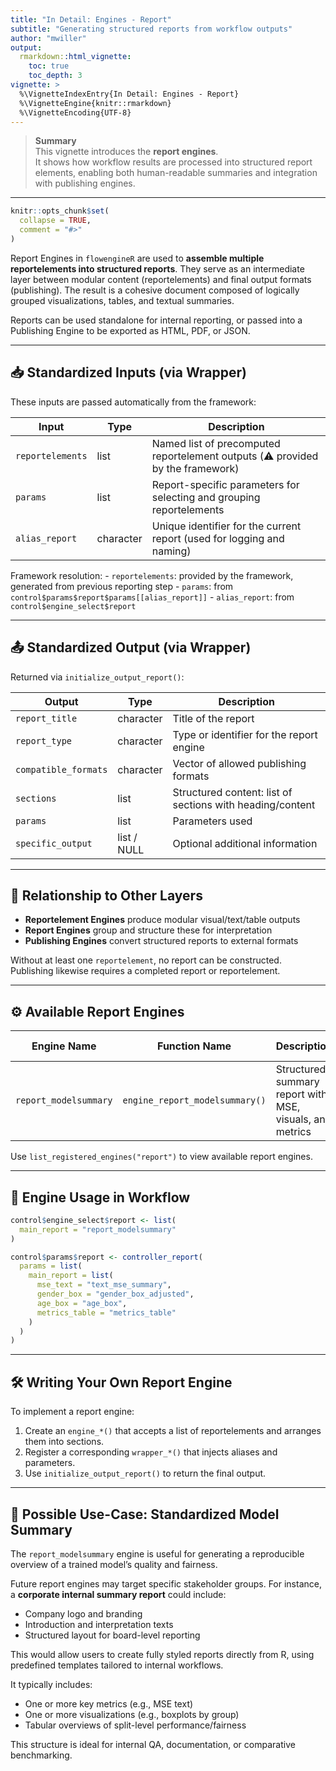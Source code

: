 ```yaml
---
title: "In Detail: Engines - Report"
subtitle: "Generating structured reports from workflow outputs"
author: "mwiller"
output:
  rmarkdown::html_vignette:
    toc: true
    toc_depth: 3
vignette: >
  %\VignetteIndexEntry{In Detail: Engines - Report}
  %\VignetteEngine{knitr::rmarkdown}
  %\VignetteEncoding{UTF-8}
---
```


> **Summary**  
> This vignette introduces the **report engines**.  
> It shows how workflow results are processed into structured report elements, enabling both human-readable summaries and integration with publishing engines.

---

```r
knitr::opts_chunk$set(
  collapse = TRUE,
  comment = "#>"
)
```

Report Engines in `flowengineR` are used to **assemble multiple reportelements into structured reports**. They serve as an intermediate layer between modular content (reportelements) and final output formats (publishing). The result is a cohesive document composed of logically grouped visualizations, tables, and textual summaries.

Reports can be used standalone for internal reporting, or passed into a Publishing Engine to be exported as HTML, PDF, or JSON.

---

## 📥 Standardized Inputs (via Wrapper)
These inputs are passed automatically from the framework:

| Input             | Type         | Description                                                                 |
|------------------|--------------|-----------------------------------------------------------------------------|
| `reportelements` | list         | Named list of precomputed reportelement outputs (⚠️ provided by the framework) |
| `params`         | list         | Report-specific parameters for selecting and grouping reportelements       |
| `alias_report`   | character    | Unique identifier for the current report (used for logging and naming)     |

Framework resolution:
- `reportelements`: provided by the framework, generated from previous reporting step
- `params`: from `control$params$report$params[[alias_report]]`
- `alias_report`: from `control$engine_select$report`

---

## 📤 Standardized Output (via Wrapper)
Returned via `initialize_output_report()`:

| Output              | Type         | Description                                               |
|---------------------|--------------|-----------------------------------------------------------|
| `report_title`      | character    | Title of the report                                       |
| `report_type`       | character    | Type or identifier for the report engine                  |
| `compatible_formats`| character    | Vector of allowed publishing formats                      |
| `sections`          | list         | Structured content: list of sections with heading/content |
| `params`            | list         | Parameters used                                           |
| `specific_output`   | list / NULL  | Optional additional information                           |

---

## 🔗 Relationship to Other Layers

- **Reportelement Engines** produce modular visual/text/table outputs
- **Report Engines** group and structure these for interpretation
- **Publishing Engines** convert structured reports to external formats

Without at least one `reportelement`, no report can be constructed. Publishing likewise requires a completed report or reportelement.

---

## ⚙️ Available Report Engines

| Engine Name          | Function Name                    | Description                            | Template Path                                                   | Detail Page |
|----------------------|----------------------------------|----------------------------------------|------------------------------------------------------------------|-------------|
| `report_modelsummary`| `engine_report_modelsummary()`   | Structured summary report with MSE, visuals, and metrics | `inst/templates_control/9_a_template_report_modelsummary.R` | [📄](detail_engine_report_modelsummary.html) |

Use `list_registered_engines("report")` to view available report engines.

---

## 🧩 Engine Usage in Workflow

```r
control$engine_select$report <- list(
  main_report = "report_modelsummary"
)

control$params$report <- controller_report(
  params = list(
    main_report = list(
      mse_text = "text_mse_summary",
      gender_box = "gender_box_adjusted",
      age_box = "age_box",
      metrics_table = "metrics_table"
    )
  )
)
```

---

## 🛠️ Writing Your Own Report Engine

To implement a report engine:

1. Create an `engine_*()` that accepts a list of reportelements and arranges them into sections.
2. Register a corresponding `wrapper_*()` that injects aliases and parameters.
3. Use `initialize_output_report()` to return the final output.

---

## 🎯 Possible Use-Case: Standardized Model Summary

The `report_modelsummary` engine is useful for generating a reproducible overview of a trained model's quality and fairness.

Future report engines may target specific stakeholder groups. For instance, a **corporate internal summary report** could include:

- Company logo and branding
- Introduction and interpretation texts
- Structured layout for board-level reporting

This would allow users to create fully styled reports directly from R, using predefined templates tailored to internal workflows.

 It typically includes:

- One or more key metrics (e.g., MSE text)
- One or more visualizations (e.g., boxplots by group)
- Tabular overviews of split-level performance/fairness

This structure is ideal for internal QA, documentation, or comparative benchmarking.

